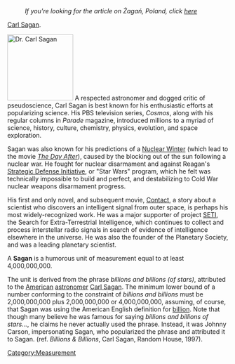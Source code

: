 :''If you're looking for the article on &#379;aga&#324;, Poland, click [[Zagan, Poland|here]]''

{{Merge}} [[Carl Sagan]].

[[Image:Sagan.jpg|thumb|150px|right|Dr. Carl Sagan]] A respected astronomer and dogged critic of pseudoscience, Carl Sagan is best known for his enthusiastic efforts at popularizing science.  His PBS television series, ''Cosmos'', along with his regular columns in ''Parade'' magazine, introduced millions to a myriad of science, history, culture, chemistry, physics, evolution, and space exploration. 

Sagan was also known for his predictions of a [[Nuclear_Winter|Nuclear Winter]] (which lead to the movie ''[[The_Day_After|The Day After]]''), caused by the blocking out of the sun following a nuclear war.  He fought for nuclear disarmament and against Reagan's [[Strategic_Defense_Initiative|Strategic Defense Initiative]], or "Star Wars" program, which he felt was technically impossible to build and perfect, and destabilizing to Cold War nuclear weapons disarmament progress.

His first and only novel, and subsequent movie, [[Contact]], a story about a scientist who discovers an intelligent signal from outer space, is perhaps his most widely-recognized work.  He was a major supporter of project [[SETI]], the Search for Extra-Terrestrial Intelligence, which continues to collect and process interstellar radio signals in search of evidence of intelligence elsewhere in the universe.  He was also the founder of the Planetary Society, and was a leading planetary scientist.

A '''Sagan''' is a humorous unit of measurement equal to at least 4,000,000,000.

The unit is derived from the phrase ''billions and billions (of stars)'', attributed to the [[United States|American]] [[Astronomy|astronomer]] [[Carl Sagan]]. The minimum lower bound of a number conforming to the constraint of ''billions and billions'' must be 2,000,000,000 plus 2,000,000,000 or 4,000,000,000, assuming, of course, that Sagan was using the American English definition for [[billion]].  Note that though many believe he was famous for saying ''billions and billions of stars...'', he claims he never actually used the phrase. Instead, it was Johnny Carson, impersonating Sagan, who popularized the phrase and attributed it to Sagan. (ref. ''Billions & Billions'',  Carl Sagan, Random House, 1997).

[[Category:Measurement]]